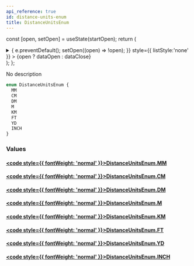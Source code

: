 ```yaml
---
api_reference: true
id: distance-units-enum
title: DistanceUnitsEnum
---
```






const [open, setOpen] = useState(startOpen);
return (
<details {...(open ? { open: true } : {})} className="details" style={{ border:'none', boxShadow:'none', background:'var(--ifm-background-color)' }}>
<summary
onClick={(e) => {
e.preventDefault();
setOpen((open) => !open);
}}
style={{ listStyle:'none' }} >
{open ? dataOpen : dataClose}
</summary>
{open && children}
</details>
);
};

No description

```graphql
enum DistanceUnitsEnum {
  MM
  CM
  DM
  M
  KM
  FT
  YD
  INCH
}
```

### Values

#### [<code style={{ fontWeight: 'normal' }}>DistanceUnitsEnum.<b>MM</b></code>](#)

#### [<code style={{ fontWeight: 'normal' }}>DistanceUnitsEnum.<b>CM</b></code>](#)

#### [<code style={{ fontWeight: 'normal' }}>DistanceUnitsEnum.<b>DM</b></code>](#)

#### [<code style={{ fontWeight: 'normal' }}>DistanceUnitsEnum.<b>M</b></code>](#)

#### [<code style={{ fontWeight: 'normal' }}>DistanceUnitsEnum.<b>KM</b></code>](#)

#### [<code style={{ fontWeight: 'normal' }}>DistanceUnitsEnum.<b>FT</b></code>](#)

#### [<code style={{ fontWeight: 'normal' }}>DistanceUnitsEnum.<b>YD</b></code>](#)

#### [<code style={{ fontWeight: 'normal' }}>DistanceUnitsEnum.<b>INCH</b></code>](#)
